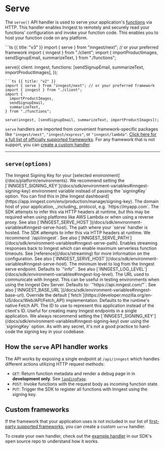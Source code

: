 # Serve

The `serve()` API handler is used to serve your application's [functions](/docs/reference/functions/create) via HTTP. This handler enables Inngest to remotely and securely read your functions' configuration and invoke your function code. This enables you to host your function code on any platform.

<CodeGroup>
```ts {{ title: "v3" }}
import { serve } from "inngest/next"; // or your preferred framework
import { inngest } from "./client";
import {
  importProductImages,
  sendSignupEmail,
  summarizeText,
} from "./functions";

serve({
  client: inngest,
  functions: [sendSignupEmail, summarizeText, importProductImages],
});
```
```ts {{ title: "v2" }}
import { serve } from "inngest/next"; // or your preferred framework
import { inngest } from "./client";
import {
  importProductImages,
  sendSignupEmail,
  summarizeText,
} from "./functions";

serve(inngest, [sendSignupEmail, summarizeText, importProductImages]);
```
</CodeGroup>

`serve` handlers are imported from convenient framework-specific packages like `"inngest/next"`, `"inngest/express"`, or `"inngest/lambda"`. [Click here for a full list of officially supported frameworks](/docs/sdk/serve). For any framework that is not support, you can [create a custom handler](#custom-frameworks).

---

## `serve(options)`

<Properties>
  <Property name="signingKey" type="string" required>
    The Inngest Signing Key for your [selected environment](/docs/platform/environments). We recommend setting the [`INNGEST_SIGNING_KEY`](/docs/sdk/environment-variables#inngest-signing-key) environment variable instead of passing the `signingKey` option. You can find this in [the Inngest dashboard](https://app.inngest.com/env/production/manage/signing-key).
  </Property>
  <Property name="serveHost" type="string">
    The domain host of your application, _including_ protocol, e.g. `https://myapp.com`. The SDK attempts to infer this via HTTP headers at runtime, but this may be required when using platforms like AWS Lambda or when using a reverse proxy. See also [`INNGEST_SERVE_HOST`](/docs/sdk/environment-variables#inngest-serve-host).
  </Property>
  <Property name="servePath" type="string">
    The path where your `serve` handler is hosted. The SDK attempts to infer this via HTTP headers at runtime. We recommend `/api/inngest`. See also [`INNGEST_SERVE_PATH`](/docs/sdk/environment-variables#inngest-serve-path).
  </Property>
  <Property name="streaming" type={`"allow" | "force" | false`}>
    Enables streaming responses back to Inngest which can enable maximum serverless function timeouts. See [reference](/docs/streaming) for more information on the configuration.  See also [`INNGEST_SERVE_HOST`](/docs/sdk/environment-variables#inngest-serve-host).
  </Property>
  <Property name="logLevel" type={`"fatal" | "error" | "warn" | "info" | "debug" | "silent"`}>
    The minimum level to log from the Inngest serve endpoint. Defaults to `"info"`. See also [`INNGEST_LOG_LEVEL`](/docs/sdk/environment-variables#inngest-log-level).
  </Property>
  <Property name="baseUrl" type="string">
    The URL used to communicate with Inngest. This can be useful in testing environments when using the Inngest Dev Server. Defaults to: `"https://api.inngest.com/"`. See also [`INNGEST_BASE_URL`](/docs/sdk/environment-variables#inngest-base-url).
  </Property>
  <Property name="fetch" type="Fetch API compatible interface">
    Override the default [`fetch`](https://developer.mozilla.org/en-US/docs/Web/API/Fetch_API) implementation. Defaults to the runtime's native Fetch API.
  </Property>
  <Property name="id" type="string">
    The ID to use to represent this application instead of the client's ID. Useful for creating many Inngest endpoints in a single application.
  </Property>
</Properties>

<Callout>
  We always recommend setting the [`INNGEST_SIGNING_KEY`](/docs/sdk/environment-variables#inngest-signing-key) over using the `signingKey` option. As with any secret, it's not a good practice to hard-code the signing key in your codebase.
</Callout>

## How the `serve` API handler works

The API works by exposing a single endpoint at `/api/inngest` which handles different actions utilizing HTTP request methods:

- `GET`: Return function metadata and render a debug page in in **development only**. See [`landingPage`](#landingPage).
- `POST`: Invoke functions with the request body as incoming function state.
- `PUT`: Trigger the SDK to register all functions with Inngest using the signing key.

## Custom frameworks

If the framework that your application uses is not included in our list of [first-party supported frameworks](/docs/sdk/serve), you can create a custom `serve` handler.

To create your own handler, check out the [example handler](https://github.com/inngest/inngest-js/blob/main/packages/inngest/src/test/functions/handler.ts) in our SDK's open source repo to understand how it works.
